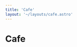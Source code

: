 ```yaml
---
title: 'Cafe'
layout: '~/layouts/cafe.astro'
---
```






# Cafe

<NewsCard 
    title="The dark side of hydro plant’s"
    description="Is Elvfjord’s clean energy dream too good to be true?"
    image={FN1.src}
    date="July 12th 2023"
    link="The-dark-side-of-hydro-plants"
/>

<NewsCard 
    title="Politician or Party Girl?"
    description="Is Lina Berge’s nightlife overshadowing her political ambitions?"
    image={FN2.src}
    date="May 3rd 2022"
    link="Politician-or-party-girl"
/>

<NewsCard 
    title="Jobs at Any Cost?"
    description="Henrik Olsen’s push for jobs raises questions: What price will Elvfjord pay?"
    image={FN3.src}
    date="June 16th 2023"
    link="Jobs-at-Any-Cost"
/>

<NewsCard 
    title="Fishing Industry’s Puppet?"
    description="Is Iver Sandvik truly for the people, or the fishing elite’s voice?"
    image={FN4.src}
    date="November 19th 2023"
    link="Fishing-Industrys-Puppet"
/>

<NewsCard 
    title="More Activist Than Politician?"
    description="Can Lina Berge’s idealism withstand Elvfjord’s real-world challenges?"
    image={FN5.src}
    date="February 7th 2023"
    link="More-Activist-Than-Politician"
/>

<NewsCard 
    title="Is Henrik Olsen Really for the People?"
    description="Champion of the working class—or corporate ally in disguise?"
    image={FN6.src}
    date="October 9th 2023"
    link="Is-Henrik-Olsen-Really-for-the-People"
/>

